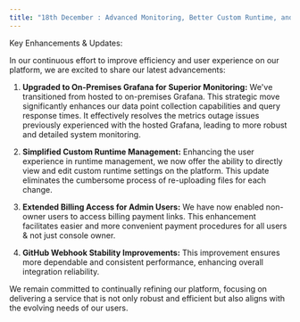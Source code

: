 ```yaml
---
title: "18th December : Advanced Monitoring, Better Custom Runtime, and Enhanced Integration Stability"
---
```


Key Enhancements & Updates:

In our continuous effort to improve efficiency and user experience on our platform, we are excited to share our latest advancements:

1.  **Upgraded to On-Premises Grafana for Superior Monitoring:** We've transitioned from hosted to on-premises Grafana. This strategic move significantly enhances our data point collection capabilities and query response times. It effectively resolves the metrics outage issues previously experienced with the hosted Grafana, leading to more robust and detailed system monitoring.

2.  **Simplified Custom Runtime Management:** Enhancing the user experience in runtime management, we now offer the ability to directly view and edit custom runtime settings on the platform. This update eliminates the cumbersome process of re-uploading files for each change.

3.  **Extended Billing Access for Admin Users:** We have now enabled non-owner users to access billing payment links. This enhancement facilitates easier and more convenient payment procedures for all users & not just console owner.

4.  **GitHub Webhook Stability Improvements:** This improvement ensures more dependable and consistent performance, enhancing overall integration reliability.

We remain committed to continually refining our platform, focusing on delivering a service that is not only robust and efficient but also aligns with the evolving needs of our users.
